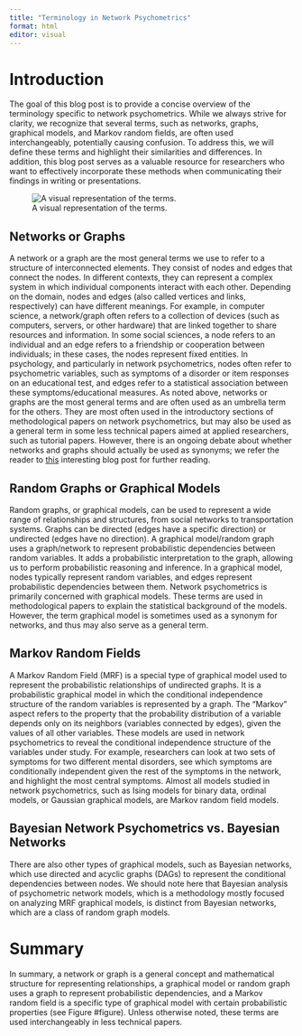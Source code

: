 ```yaml
---
title: "Terminology in Network Psychometrics"
format: html
editor: visual
---
```


# Introduction

<p style="text-align: justify;">

The goal of this blog post is to provide a concise overview of the terminology specific to network psychometrics. While we always strive for clarity, we recognize that several terms, such as networks, graphs, graphical models, and Markov random fields, are often used interchangeably, potentially causing confusion. To address this, we will define these terms and highlight their similarities and differences. In addition, this blog post serves as a valuable resource for researchers who want to effectively incorporate these methods when communicating their findings in writing or presentations.

</p>

![A visual representation of the terms.](figure.png)

## Networks or Graphs

<p style="text-align: justify;">

A network or a graph are the most general terms we use to refer to a structure of interconnected elements. They consist of nodes and edges that connect the nodes. In different contexts, they can represent a complex system in which individual components interact with each other. Depending on the domain, nodes and edges (also called vertices and links, respectively) can have different meanings. For example, in computer science, a network/graph often refers to a collection of devices (such as computers, servers, or other hardware) that are linked together to share resources and information. In some social sciences, a node refers to an individual and an edge refers to a friendship or cooperation between individuals; in these cases, the nodes represent fixed entities. In psychology, and particularly in network psychometrics, nodes often refer to psychometric variables, such as symptoms of a disorder or item responses on an educational test, and edges refer to a statistical association between these symptoms/educational measures. As noted above, networks or graphs are the most general terms and are often used as an umbrella term for the others. They are most often used in the introductory sections of methodological papers on network psychometrics, but may also be used as a general term in some less technical papers aimed at applied researchers, such as tutorial papers. However, there is an ongoing debate about whether networks and graphs should actually be used as synonyms; we refer the reader to [this](https://bence.ferdinandy.com/2018/05/27/whats-the-difference-between-a-graph-and-a-network/) interesting blog post for further reading.

</p>

## Random Graphs or Graphical Models

<p style="text-align: justify;">

Random graphs, or graphical models, can be used to represent a wide range of relationships and structures, from social networks to transportation systems. Graphs can be directed (edges have a specific direction) or undirected (edges have no direction). A graphical model/random graph uses a graph/network to represent probabilistic dependencies between random variables. It adds a probabilistic interpretation to the graph, allowing us to perform probabilistic reasoning and inference. In a graphical model, nodes typically represent random variables, and edges represent probabilistic dependencies between them. Network psychometrics is primarily concerned with graphical models. These terms are used in methodological papers to explain the statistical background of the models. However, the term graphical model is sometimes used as a synonym for networks, and thus may also serve as a general term.

</p>

## Markov Random Fields

<p style="text-align: justify;">

A Markov Random Field (MRF) is a special type of graphical model used to represent the probabilistic relationships of undirected graphs. It is a probabilistic graphical model in which the conditional independence structure of the random variables is represented by a graph. The "Markov" aspect refers to the property that the probability distribution of a variable depends only on its neighbors (variables connected by edges), given the values of all other variables. These models are used in network psychometrics to reveal the conditional independence structure of the variables under study. For example, researchers can look at two sets of symptoms for two different mental disorders, see which symptoms are conditionally independent given the rest of the symptoms in the network, and highlight the most central symptoms. Almost all models studied in network psychometrics, such as Ising models for binary data, ordinal models, or Gaussian graphical models, are Markov random field models.

</p>

## Bayesian Network Psychometrics vs. Bayesian Networks

<p style="text-align: justify;">

There are also other types of graphical models, such as Bayesian networks, which use directed and acyclic graphs (DAGs) to represent the conditional dependencies between nodes. We should note here that Bayesian analysis of psychometric network models, which is a methodology mostly focused on analyzing MRF graphical models, is distinct from Bayesian networks, which are a class of random graph models.

</p>

# Summary

<p style="text-align: justify;">

In summary, a network or graph is a general concept and mathematical structure for representing relationships, a graphical model or random graph uses a graph to represent probabilistic dependencies, and a Markov random field is a specific type of graphical model with certain probabilistic properties (see Figure #figure). Unless otherwise noted, these terms are used interchangeably in less technical papers.

</p>
